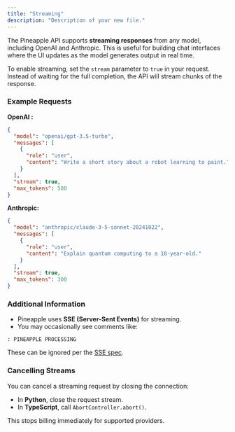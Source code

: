 ```yaml
---
title: "Streaming"
description: "Description of your new file."
---
```


The Pineapple API supports **streaming responses** from any model, including OpenAI and Anthropic. This is useful for building chat interfaces where the UI updates as the model generates output in real time.

To enable streaming, set the `stream` parameter to `true` in your request. Instead of waiting for the full completion, the API will stream chunks of the response.

### Example Requests

**OpenAI :**

```json
{
  "model": "openai/gpt-3.5-turbo",
  "messages": [
    {
      "role": "user",
      "content": "Write a short story about a robot learning to paint."
    }
  ],
  "stream": true,
  "max_tokens": 500
}
```

**Anthropic:**

```json
{
  "model": "anthropic/claude-3-5-sonnet-20241022",
  "messages": [
    {
      "role": "user",
      "content": "Explain quantum computing to a 10-year-old."
    }
  ],
  "stream": true,
  "max_tokens": 300
}
```

### Additional Information

- Pineapple uses **SSE (Server-Sent Events)** for streaming.
- You may occasionally see comments like:

```
: PINEAPPLE PROCESSING
```

These can be ignored per the [SSE spec](https://html.spec.whatwg.org/multipage/server-sent-events.html#event-stream-interpretation).

### Cancelling Streams

You can cancel a streaming request by closing the connection:

- In **Python**, close the request stream.
- In **TypeScript**, call `AbortController.abort()`.

This stops billing immediately for supported providers.